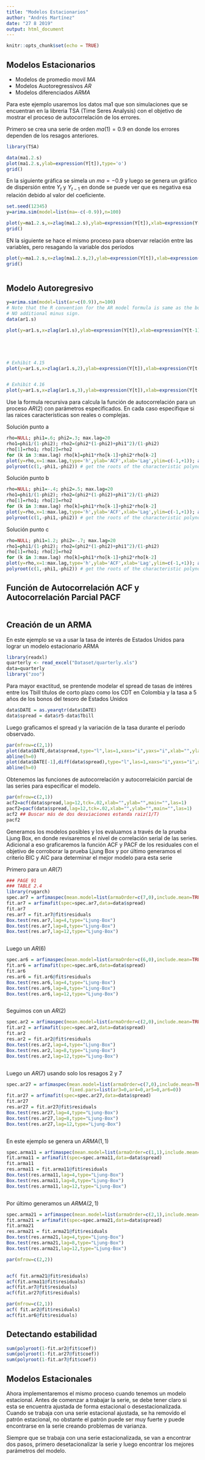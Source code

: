 ```yaml
---
title: "Modelos Estacionarios"
author: "Andrés Martínez"
date: "27 8 2019"
output: html_document
---
```


```r
knitr::opts_chunk$set(echo = TRUE)
```

## Modelos Estacionarios


* Modelos de promedio movil $MA$
* Modelos Auotoregressivos $AR$
* Modelos diferenciados $ARMA$

Para este ejemplo usaremos los datos ma1 que son simulaciones que se encuentran en la libreria TSA (Time Seres Analysis) con el objetivo de mostrar el proceso de autocorrelación de los errores.


Primero se crea una serie de orden $ma(1)=0.9$ en donde los errores dependen de los resagos anteriores.

```r
library(TSA)

data(ma1.2.s)
plot(ma1.2.s,ylab=expression(Y[t]),type='o')
grid()
```

En la siguiente gráfica se simela un $ma=-0.9$ y luego se genera un gráfico de dispersión entre $Y_{t}$ y $Y_{t-1}$ en donde se puede ver que es negativa esa relación debido al valor del coeficiente.


```r
set.seed(12345) 
y=arima.sim(model=list(ma=-c(-0.9)),n=100)

plot(y=ma1.2.s,x=zlag(ma1.2.s),ylab=expression(Y[t]),xlab=expression(Y[t-1]),type='p')
grid()

```

EN la siguiente se hace el mismo proceso para observar relación entre las variables, pero resagando la variable dos períodos

```r

plot(y=ma1.2.s,x=zlag(ma1.2.s,2),ylab=expression(Y[t]),xlab=expression(Y[t-2]),type='p')
grid()



```



## Modelo Autoregresivo 


```r
y=arima.sim(model=list(ar=c(0.9)),n=100)
# Note that the R convention for the AR model formula is same as the book, so  
# NO additional minus sign.  
data(ar1.s)

plot(y=ar1.s,x=zlag(ar1.s),ylab=expression(Y[t]),xlab=expression(Y[t-1]),type='p')






```


```r
# Exhibit 4.15
plot(y=ar1.s,x=zlag(ar1.s,2),ylab=expression(Y[t]),xlab=expression(Y[t-2]),type='p')



```


```r
# Exhibit 4.16
plot(y=ar1.s,x=zlag(ar1.s,3),ylab=expression(Y[t]),xlab=expression(Y[t-3]),type='p')


```

\textbf{Ejemplo} Use la formula recursiva para calcula la función de autocorrelación para un proceso $AR(2)$ con parámetros especificados. En cada caso especifique si las raices características son reales o complejas.
\begin{itemize}
\item[a]  $\phi_{1} =0.6 \quad \phi_{2} =0.3$
\item[b]  $\phi_{1} =-0.4 \quad \phi_{2} =0.5$
\item[c]  $\phi_{1} = 1.2 \quad \phi_{2} =-0.7$
\end{itemize}

Solución punto a


```r
rho=NULL; phi1=.6; phi2=.3; max.lag=20
rho1=phi1/(1-phi2); rho2=(phi2*(1-phi2)+phi1^2)/(1-phi2)
rho[1]=rho1; rho[2]=rho2
for (k in 3:max.lag) rho[k]=phi1*rho[k-1]+phi2*rho[k-2]
plot(y=rho,x=1:max.lag,type='h',ylab='ACF',xlab='Lag',ylim=c(-1,+1)); abline(h=0)
polyroot(c(1,-phi1,-phi2)) # get the roots of the characteristic polynomial
```

Solución punto b

```r
rho=NULL; phi1=-.4; phi2=.5; max.lag=20
rho1=phi1/(1-phi2); rho2=(phi2*(1-phi2)+phi1^2)/(1-phi2)
rho[1]=rho1; rho[2]=rho2
for (k in 3:max.lag) rho[k]=phi1*rho[k-1]+phi2*rho[k-2]
plot(y=rho,x=1:max.lag,type='h',ylab='ACF',xlab='Lag',ylim=c(-1,+1)); abline(h=0)
polyroot(c(1,-phi1,-phi2)) # get the roots of the characteristic polynomial
```

Solución punto c

```r
rho=NULL; phi1=1.2; phi2=-.7; max.lag=20
rho1=phi1/(1-phi2); rho2=(phi2*(1-phi2)+phi1^2)/(1-phi2)
rho[1]=rho1; rho[2]=rho2
for (k in 3:max.lag) rho[k]=phi1*rho[k-1]+phi2*rho[k-2]
plot(y=rho,x=1:max.lag,type='h',ylab='ACF',xlab='Lag',ylim=c(-1,+1)); abline(h=0)
polyroot(c(1,-phi1,-phi2)) # get the roots of the characteristic polynomial
```

## Función de Autocorrelación ACF y Autocorrelación Parcial PACF

```r

```



## Creación de un ARMA

En este ejemplo se va a usar la tasa de interés de Estados Unidos para lograr un modelo estacionario ARMA

```r
library(readxl)
quarterly <- read_excel("Dataset/quarterly.xls")
data=quarterly
library("zoo")

```

Para mayor exactitud, se prentende modelar el spread de tasas de intéres entre los Tbill títulos de corto plazo como los CDT en Colombia y la tasa a 5 años de los bonos del tesoro de Estados Unidos

```r
data$DATE = as.yearqtr(data$DATE)
data$spread = data$r5-data$Tbill


```


Luego graficamos el spread y la variación de la tasa durante el período observado.

```r
par(mfrow=c(2,1))
plot(data$DATE,data$spread,type="l",las=1,xaxs="i",yaxs="i",xlab="",ylab="",main="The Interest Rate Spread",tck=0.02,col="steelblue4",ylim=c(-2,4))
abline(h=0)
plot(data$DATE[-1],diff(data$spread),type="l",las=1,xaxs="i",yaxs="i",xlab="",ylab="",main="First-Difference of The Spread",tck=0.02,col="steelblue4",ylim=c(-3,3))
abline(h=0)


```


Obtenemos las funciones de autocorrelación y autocorrelaición parcial de las series para especificar el modelo.

```r
par(mfrow=c(2,1))
acf2=acf(data$spread,lag=12,tck=.02,xlab="",ylab="",main="",las=1)
pacf2=pacf(data$spread,lag=12,tck=.02,xlab="",ylab="",main="",las=1)
acf2 ## Buscar más de dos desviaciones estanda raiz(1/T)
pacf2


```

Generamos los modelos posibles y los evaluamos a través de la prueba Ljung Box, en donde revisaremos el nivel de correlación serial de las series. Adicional a eso graficaremos la función ACF y PACF de los residuales con el objetivo de corroborar la prueba Ljung Box y por último
generamos el criterio BIC y AIC para determinar el mejor modelo para esta serie

Primero para un $AR(7)$

```r
### PAGE 91
### TABLE 2.4
library(rugarch)
spec.ar7 = arfimaspec(mean.model=list(armaOrder=c(7,0),include.mean=TRUE))
fit.ar7 = arfimafit(spec=spec.ar7,data=data$spread)
fit.ar7
res.ar7 = fit.ar7@fit$residuals
Box.test(res.ar7,lag=4,type="Ljung-Box")
Box.test(res.ar7,lag=8,type="Ljung-Box")
Box.test(res.ar7,lag=12,type="Ljung-Box")



```

Luego un $AR(6)$


```r
spec.ar6 = arfimaspec(mean.model=list(armaOrder=c(6,0),include.mean=TRUE))
fit.ar6 = arfimafit(spec=spec.ar6,data=data$spread)
fit.ar6
res.ar6 = fit.ar6@fit$residuals
Box.test(res.ar6,lag=4,type="Ljung-Box")
Box.test(res.ar6,lag=8,type="Ljung-Box")
Box.test(res.ar6,lag=12,type="Ljung-Box")



```

Seguimos con un $AR(2)$
```r
spec.ar2 = arfimaspec(mean.model=list(armaOrder=c(2,0),include.mean=TRUE))
fit.ar2 = arfimafit(spec=spec.ar2,data=data$spread)
fit.ar2
res.ar2 = fit.ar2@fit$residuals
Box.test(res.ar2,lag=4,type="Ljung-Box")
Box.test(res.ar2,lag=8,type="Ljung-Box")
Box.test(res.ar2,lag=12,type="Ljung-Box")



```


Luego un $AR(7)$ usando solo los resagos 2 y 7

```r
spec.ar27 = arfimaspec(mean.model=list(armaOrder=c(7,0),include.mean=TRUE),
                       fixed.pars=list(ar3=0,ar4=0,ar5=0,ar6=0))
fit.ar27 = arfimafit(spec=spec.ar27,data=data$spread)
fit.ar27
res.ar27 = fit.ar27@fit$residuals
Box.test(res.ar27,lag=4,type="Ljung-Box")
Box.test(res.ar27,lag=8,type="Ljung-Box")
Box.test(res.ar27,lag=12,type="Ljung-Box")



```

En este ejemplo se genera un $ARMA(1,1)$

```r
spec.arma11 = arfimaspec(mean.model=list(armaOrder=c(1,1),include.mean=TRUE))
fit.arma11 = arfimafit(spec=spec.arma11,data=data$spread)
fit.arma11
res.arma11 = fit.arma11@fit$residuals
Box.test(res.arma11,lag=4,type="Ljung-Box")
Box.test(res.arma11,lag=8,type="Ljung-Box")
Box.test(res.arma11,lag=12,type="Ljung-Box")



```

Por último generamos un $ARMA(2,1)$

```r
spec.arma21 = arfimaspec(mean.model=list(armaOrder=c(2,1),include.mean=TRUE))
fit.arma21 = arfimafit(spec=spec.arma21,data=data$spread)
fit.arma21
res.arma21 = fit.arma21@fit$residuals
Box.test(res.arma21,lag=4,type="Ljung-Box")
Box.test(res.arma21,lag=8,type="Ljung-Box")
Box.test(res.arma21,lag=12,type="Ljung-Box")
```



```r


par(mfrow=c(2,2))


acf( fit.arma21@fit$residuals)
acf(fit.arma11@fit$residuals)
acf(fit.ar7@fit$residuals)
acf(fit.ar27@fit$residuals)

```

```r

par(mfrow=c(2,1))
acf( fit.ar2@fit$residuals)
acf(fit.ar6@fit$residuals)

```


## Detectando estabilidad


```r
sum(polyroot(1-fit.ar2@fit$coef))
sum(polyroot(1-fit.ar27@fit$coef))
sum(polyroot(1-fit.ar7@fit$coef))

```


## Modelos Estacionales



Ahora implementaremos el mismo proceso cuando tenemos un modelo estacional. Antes de comenzar a trabajar la serie, se debe tener claro si esta se encuentra ajustada de forma estacional o desestacionalizada. Cuando se trabaja con una serie estacional ajustada, se ha removido el patrón estacional, no obstante el patrón puede ser muy fuerte y puede encontrarse en la serie creando problemas de varianza.

Siempre que se trabaja con una serie estacionalizada, se van a encontrar dos pasos, primero desetacionalizar la serie y luego encontrar los mejores parámetros del modelo.

```r

```





